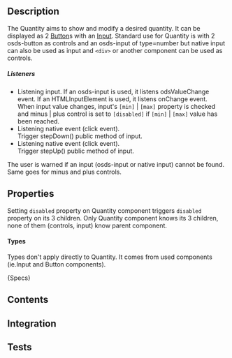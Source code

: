 
## Description
The Quantity aims to show and modify a desired quantity.
It can be displayed as 2 [Button](/)s with an [Input](/). Standard use for Quantity is with 2 osds-button as controls and an osds-input of type=number
but native input can also be used as input and `<div>` or another component can be used as controls.

##### Listeners
* Listening input. If an osds-input is used, it listens odsValueChange event. If an HTMLInputElement is used, it listens onChange event.<br/>
  When input value changes, input's `[min]` | `[max]` property is checked and minus | plus control is set to `[disabled]` if `[min]` | `[max]` value has been reached.
* Listening native event (click event).<br/> Trigger stepDown() public method of input.
* Listening native event (click event).<br/> Trigger stepUp() public method of input.

The user is warned if an input (osds-input or native input) cannot be found. Same goes for minus and plus controls.

## Properties
Setting `disabled` property on Quantity component triggers `disabled` property on its 3 children.
Only Quantity component knows its 3 children, none of them (controls, input) know parent component.

#### Types
Types don't apply directly to Quantity. It comes from used components (ie.Input and Button components).

<Description>{Specs}</Description>

## Contents
<SpecsQuantityContents />

## Integration
<SpecsQuantityIntegration />

## Tests
<SpecsQuantityTests />
